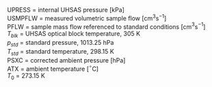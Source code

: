 
<p class=box>
UPRESS = internal UHSAS pressure [kPa]\index{UPRESS}  
USMPFLW = measured volumetric sample flow [cm$^{3}$s$^{-1}$]  
PFLW = sample mass flow referenced to standard conditions [cm$^{3}$s$^{-1}$]  
$T_{blk}$ = UHSAS optical block temperature, 305 K  
$p_{std}$ = standard pressure, 1013.25 hPa  
$T_{std}$ = standard temperature, 298.15 K\index{UHSAS!STP}  
PSXC = corrected ambient pressure [hPa]  
ATX = ambient temperature [$^{\circ}$C]  
$T_{0}$ = 273.15\ K  
</p><p class=box2>  
\begin{equation}
\mathrm{\{PFLWC\}}=\mathrm{\{PFLW\}}\frac{p_{std}}{\mathrm{\{PSXC\}}}\frac{(\mathrm{\{ATX\}}+T_{0})}{T_{std}}  
(\#eq:PFLWCbox1)
\end{equation}
\begin{equation}
\mathrm{\{USFLWC\}}=\mathrm{\{USMPFLW\}}\frac{\mathrm{\{UPRESS/10\}}}{\mathrm{\{PSXC\}}}\frac{\mathrm{(\{ATX\}}+T_{0})}{T_{blk}}  
(\#eq:PFLWCbox2)
\end{equation}
</p>
